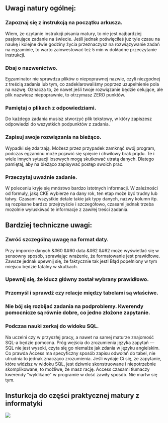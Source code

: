 ## Uwagi natury ogólnej:

### Zapoznaj się z instrukcją na początku arkusza.
Wiem, że czytanie instrukcji pisania matury, to nie jest najbardziej pasjonujące zadanie na świecie. Jeśli jednak poświęciłeś już tyle czasu na naukę i kolejne dwie godziny życia przeznaczysz na rozwiązywanie zadań na egzaminie, to warto zainwestować też 5 min w dokładne przeczytanie instrukcji.

### Dbaj o nazwenictwo.
Egzaminator nie sprawdza plików o niepoprawnej nazwie, czyli niezgodnej z treścią zadania lub tym, co zadeklarowaliśmy poprzez uzupełnienie pola na nazwę. Oznacza to, że nawet jeśli twoje rozwiązanie będzie celujące, ale plik nazwiesz niepoprawnie, to otrzymasz ZERO punktów.

### Pamiętaj o plikach z odpowiedziami.
Do każdego zadania musisz stworzyć plik tekstowy, w który zapiszesz odpowiedzi do wszystkich podpunktów z zadania.

### Zapisuj swoje rozwiązania na bieżąco.
Wypadki się zdarzają. Możesz przez przypadek zamknąć swój program, podczas egzaminu może pojawić się spięcie i chwilowy brak prądu. Te i wiele innych sytuacji losowych mogą skutkować utratą danych. Dlatego pamiętaj, aby na bieżąco zapisywać postęp swoich prac.

### Przeczytaj uważnie zadanie.
W poleceniu kryje się mnóstwo bardzo istotnych informacji. W zależności od formuły, jaką CKE wybierze na dany rok, ten etap może być trudny lub łatwy. Czasami wszystkie detale takie jak typy danych, nazwy kolumn itp. są rozpisane bardzo przejrzyście i szczegółowo, czasami jednak trzeba mozolnie wyłuskiwać te informacje z zawiłej treści zadania.

## Bardziej techniczne uwagi:

### Zwróć szczególną uwagę na format daty.
Przy imporcie danych &#60 &#60 data &#62 &#62 może wyświetlać się w sensowny sposób, sprawiając wrażenie, że formatowanie jest prawidłowe. Zawsze jednak upewnij się, że faktycznie tak jest! Błąd popełniony w tym miejscu będzie fatalny w skutkach.

### Upewnij się, że klucz główny został wybrany prawidłowo.

### Przemyśl i sprawdź czy relacje między tabelami są właściwe.

### Nie bój się rozbijać zadania na podproblemy. Kwerendy pomocnicze są równie dobre, co jedno złożone zapytanie.

### Podczas nauki zerkaj do widoku SQL.
Na uczelni czy w przyszłej pracy, a nawet na samej maturze znajomość SQL-a będzie pomocna. Próg wejścia do zrozumienia języka zapytań — SQL nie jest wysoki, czyta się go niemalże jak zdania w języku angielskim. Co prawda Access ma specyficzny sposób zapisu odwołań do tabel, nie utrudnia to jednak znacząco zrozumienia.
Jeśli wydaje Ci się, że zapytanie, które widzisz w widoku SQL, jest dziwnie skonstruowane i niepotrzebnie skomplikowane, to możliwe, że masz rację. Access czasami tłumaczy kwerendy "wyklikane" w programie w dość zawiły sposób. Nie martw się tym.


## Insturkcja do części praktycznej matury z informatyki
![](https://i.imgur.com/dggEAGX.png)
